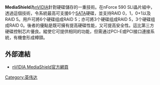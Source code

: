 '''MediaShield'''為[[nVIDIA|nVIDIA]]針對硬碟儲存的一重技術。在nForce 590 SLI晶片組中，透過這個技術，令系統最高可支援6个[[SATA|SATA]]硬碟，並支持RAID 0，1，0+1以及RAID 5。用戶可將6个硬碟组成RAID 5；亦可將3个硬碟组成RAID 5，3个硬碟组成RAID 0。後者的優點是既可擁有提高硬碟性能，又可提高安全性。這比第三方硬碟控制芯片優良。縱使它可提供相同的功能，但需通过PCI-E或PCI接口連接系統，有機會形成樽頸。

== 外部連結 ==
* [https://web.archive.org/web/20090830050613/http://www.nvidia.com/object/feature_raid.html nVIDIA MediaShield官方網頁]

{{Compu-storage-stub}}

{{NVIDIA}}

[[Category:英伟达|Category:英伟达]]